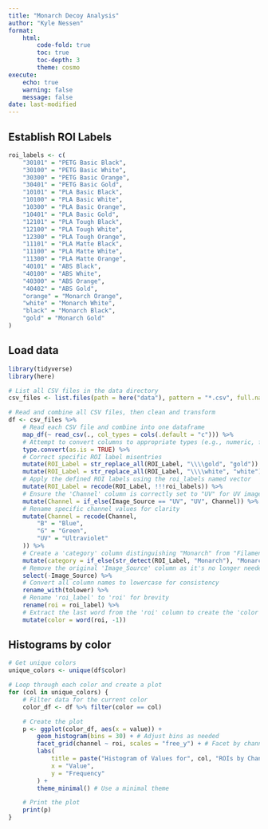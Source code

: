 ```yaml
---
title: "Monarch Decoy Analysis"
author: "Kyle Nessen"
format:
    html:
        code-fold: true
        toc: true
        toc-depth: 3
        theme: cosmo
execute:
    echo: true
    warning: false
    message: false
date: last-modified
---
```

## Establish ROI Labels

```r
roi_labels <- c(
    "30101" = "PETG Basic Black",
    "30100" = "PETG Basic White",
    "30300" = "PETG Basic Orange",
    "30401" = "PETG Basic Gold",
    "10101" = "PLA Basic Black",
    "10100" = "PLA Basic White",
    "10300" = "PLA Basic Orange",
    "10401" = "PLA Basic Gold",
    "12101" = "PLA Tough Black",
    "12100" = "PLA Tough White",
    "12300" = "PLA Tough Orange",
    "11101" = "PLA Matte Black",
    "11100" = "PLA Matte White",
    "11300" = "PLA Matte Orange",
    "40101" = "ABS Black",
    "40100" = "ABS White",
    "40300" = "ABS Orange",
    "40402" = "ABS Gold",
    "orange" = "Monarch Orange",
    "white" = "Monarch White",
    "black" = "Monarch Black",
    "gold" = "Monarch Gold"
)
```

## Load data

```r
library(tidyverse)
library(here)

# List all CSV files in the data directory
csv_files <- list.files(path = here("data"), pattern = "*.csv", full.names = TRUE)

# Read and combine all CSV files, then clean and transform
df <- csv_files %>%
    # Read each CSV file and combine into one dataframe
    map_df(~ read_csv(., col_types = cols(.default = "c"))) %>%
    # Attempt to convert columns to appropriate types (e.g., numeric, factor)
    type.convert(as.is = TRUE) %>%
    # Correct specific ROI label misentries
    mutate(ROI_Label = str_replace_all(ROI_Label, "\\\\gold", "gold")) %>%
    mutate(ROI_Label = str_replace_all(ROI_Label, "\\\\white", "white")) %>%
    # Apply the defined ROI labels using the roi_labels named vector
    mutate(ROI_Label = recode(ROI_Label, !!!roi_labels)) %>%
    # Ensure the 'Channel' column is correctly set to "UV" for UV images
    mutate(Channel = if_else(Image_Source == "UV", "UV", Channel)) %>%
    # Rename specific channel values for clarity
    mutate(Channel = recode(Channel,
        "B" = "Blue",
        "G" = "Green",
        "UV" = "Ultraviolet"
    )) %>%
    # Create a 'category' column distinguishing "Monarch" from "Filament" based on ROI label
    mutate(category = if_else(str_detect(ROI_Label, "Monarch"), "Monarch", "Filament")) %>%
    # Remove the original 'Image_Source' column as it's no longer needed
    select(-Image_Source) %>%
    # Convert all column names to lowercase for consistency
    rename_with(tolower) %>%
    # Rename 'roi_label' to 'roi' for brevity
    rename(roi = roi_label) %>%
    # Extract the last word from the 'roi' column to create the 'color' column
    mutate(color = word(roi, -1))
```

## Histograms by color

```r
# Get unique colors
unique_colors <- unique(df$color)

# Loop through each color and create a plot
for (col in unique_colors) {
    # Filter data for the current color
    color_df <- df %>% filter(color == col)

    # Create the plot
    p <- ggplot(color_df, aes(x = value)) +
        geom_histogram(bins = 30) + # Adjust bins as needed
        facet_grid(channel ~ roi, scales = "free_y") + # Facet by channel (rows) and roi (columns)
        labs(
            title = paste("Histogram of Values for", col, "ROIs by Channel"),
            x = "Value",
            y = "Frequency"
        ) +
        theme_minimal() # Use a minimal theme

    # Print the plot
    print(p)
}
```
